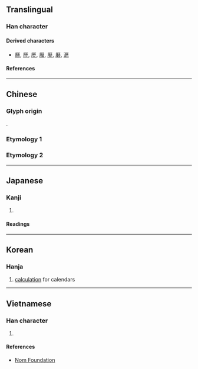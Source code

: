 {{also|麻}}
{{character info}}
==Translingual==

===Han character===
{{Han char|rn=27|rad=厂|as=10|sn=12|four=71294|canj=MHDD|ids=⿸厂秝}}

====Derived characters====
* [[曆]], [[歷]], [[㷴]], [[㻺]], [[㽁]], [[磿]], [[𤃉]]

====References====
{{Han ref|kx=0162.200|dkj=02991|dj=0370.070|hdz=10076.020|uh=53A4}}

----

==Chinese==

===Glyph origin===
{{Han etym}}
{{Han compound|厂|秝|c1=s|c2=p|ls=psc}}.

===Etymology 1===
{{zh-see|歷|v}}

===Etymology 2===
{{zh-see|曆|v}}

----

==Japanese==

===Kanji===
{{ja-kanji|grade=|rs=厂10}}

# {{rfdef|ja|sort=厂10}}

====Readings====
{{ja-readings
|on=れき, りゃく
|kun=おさめる
}}

----

==Korean==

===Hanja===
{{ko-hanja|력}}

# [[calculation]] for calendars

----

==Vietnamese==

===Han character===
{{vi-readings|rs=厂10|reading=lịch}}

# {{rfdef|vi|sort=厂10}}

====References====
* [http://nomfoundation.org/common/nom_details.php?codepoint=53a4 Nom Foundation]